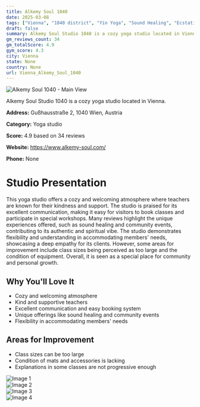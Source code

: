 ```yaml
---
title: Alkemy Soul 1040
date: 2025-03-08
tags: ["Vienna", "1040 district", "Yin Yoga", "Sound Healing", "Ecstatic Dance", "cozy", "community-oriented", "Vienna"]  
draft: false
summary: Alkemy Soul Studio 1040 is a cozy yoga studio located in Vienna.
gm_reviews_count: 34
gm_totalScore: 4.9
gym_score: 4.3
city: Vienna
state: None
country: None
url: Vienna_Alkemy_Soul_1040
---
```


<div className="aspect-[16/9] relative my-8">
  <img 
    src="https://lh5.googleusercontent.com/p/AF1QipOoRmn7LB3J9riM5AEXAjuL3da1gi4ahx-87bGG=w1920-h1080-k-no"
    alt="Alkemy Soul 1040 - Main View"
    className="object-cover absolute inset-0 w-full h-full rounded-lg"
  />
</div>

Alkemy Soul Studio 1040 is a cozy yoga studio located in Vienna.

**Address:** Gußhausstraße 2, 1040 Wien, Austria

**Category:** Yoga studio

**Score:** 4.9 based on 34 reviews

**Website:** https://www.alkemy-soul.com/

**Phone:** None

# Studio Presentation

This yoga studio offers a cozy and welcoming atmosphere where teachers are known for their kindness and support. The studio is praised for its excellent communication, making it easy for visitors to book classes and participate in special workshops. Many reviews highlight the unique experiences offered, such as sound healing and community events, contributing to its authentic and spiritual vibe. The studio demonstrates flexibility and understanding in accommodating members' needs, showcasing a deep empathy for its clients. However, some areas for improvement include class sizes being perceived as too large and the condition of equipment. Overall, it is seen as a special place for community and personal growth.

## Why You'll Love It

- Cozy and welcoming atmosphere
- Kind and supportive teachers
- Excellent communication and easy booking system
- Unique offerings like sound healing and community events
- Flexibility in accommodating members' needs

## Areas for Improvement

- Class sizes can be too large
- Condition of mats and accessories is lacking
- Explanations in some classes are not progressive enough

<div className="grid grid-cols-1 xl:grid-cols-2 gap-4 my-8">
<div className="aspect-[4/3] relative"><img src="https://lh5.googleusercontent.com/p/AF1QipMlf592ObR4L0i2YONSt6Z0BmwFIVry1i79c5gE=w1920-h1080-k-no" alt="Image 1" className="object-cover absolute inset-0 w-full h-full rounded-lg" /></div>
<div className="aspect-[4/3] relative"><img src="https://lh5.googleusercontent.com/p/AF1QipNFB0iN0_bDN45BDwKnrrcmAo3JRad61SQKrh5T=w1920-h1080-k-no" alt="Image 2" className="object-cover absolute inset-0 w-full h-full rounded-lg" /></div>
<div className="aspect-[4/3] relative"><img src="https://lh5.googleusercontent.com/p/AF1QipP0g82IqKuYuXnTj9ManZ8W6k46a4TeJwsHAHb9=w1920-h1080-k-no" alt="Image 3" className="object-cover absolute inset-0 w-full h-full rounded-lg" /></div>
<div className="aspect-[4/3] relative"><img src="https://lh5.googleusercontent.com/p/AF1QipMO1Gvq8QgnIPTW7nEo8H6lxLLnlYDZfLHuYvhI=w1920-h1080-k-no" alt="Image 4" className="object-cover absolute inset-0 w-full h-full rounded-lg" /></div>
</div>
